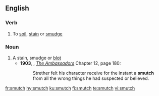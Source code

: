 ==English==

===Verb===
{{en-verb|smutches|smutching|smutched}}

# To [[soil]], [[stain]] or [[smudge]]

===Noun===
{{en-noun|es}}

# A stain, smudge or [[blot]]
#* '''1903''', {{w|Henry James}}, ''[[w:The Ambassadors|The Ambassadors]]'' Chapter 12, page 180:
#*: Strether felt his character receive for the instant a '''smutch''' from all the wrong things he had suspected or believed.
#: {{rfquotek|Ben Jonson}}

[[fr:smutch]]
[[hy:smutch]]
[[ku:smutch]]
[[fi:smutch]]
[[te:smutch]]
[[vi:smutch]]